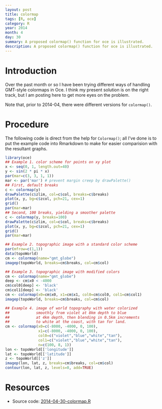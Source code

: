 ```yaml
---
layout: post
title: colormap
tags: [R, oce]
category: R
year: 2014
month: 4
day: 30
summary: A proposed colormap() function for oce is illustrated.
description: A proposed colormap() function for oce is illustrated.
---
```


# Introduction

Over the past month or so I have been trying different ways of handling GMT-style colormaps in Oce.  I think my present solution is on the right track, but I am posting here to get more eyes on the problem.

Note that, prior to 2014-04, there were different versions for ``colormap()``.


# Procedure

The following code is direct from the help for ``Colormap()``; all I've done is to put the example code into Rmarkdown to make for easier comparision with the resultant graphs.

```r
library(oce)
## Example 1. color scheme for points on xy plot
x <- seq(0, 1, length.out=40)
y <- sin(2 * pi * x)
par(mar=c(3, 3, 1, 1))
mar <- par('mar') # prevent margin creep by drawPalette()
## First, default breaks
c <- colormap(y)
drawPalette(c$zlim, col=c$col, breaks=c$breaks)
plot(x, y, bg=c$zcol, pch=21, cex=1)
grid()
par(mar=mar)
## Second, 100 breaks, yielding a smoother palette
c <- colormap(y, breaks=100)
drawPalette(c$zlim, col=c$col, breaks=c$breaks)
plot(x, y, bg=c$zcol, pch=21, cex=1)
grid()
par(mar=mar)

## Example 2. topographic image with a standard color scheme
par(mfrow=c(1,1))
data(topoWorld)
cm <- colormap(name="gmt_globe")
imagep(topoWorld, breaks=cm$breaks, col=cm$col)

## Example 3. topographic image with modified colors
cm <- colormap(name="gmt_globe")
deep <- cm$x0 < -4000
cm$col0[deep] <- 'black'
cm$col1[deep] <- 'black'
cm <- colormap(x0=cm$x0, x1=cm$x1, col0=cm$col0, col1=cm$col1)
imagep(topoWorld, breaks=cm$breaks, col=cm$col)

## Example 4. image of world topography with water colorized 
##            smoothly from violet at 8km depth to blue
##            at 4km depth, then blending in 0.5km increments
##            to white at the coast, with tan for land.
cm <- colormap(x0=c(-8000, -4000, 0, 100),
               x1=c(-8000, -4000, 0, 100),
               col0=c("violet","blue","white","tan"),
               col1=c("violet","blue","white","tan"),
               n=c(100, 8, 1))
lon <- topoWorld[['longitude']]
lat <- topoWorld[['latitude']]
z <- topoWorld[['z']]
imagep(lon, lat, z, breaks=cm$breaks, col=cm$col)
contour(lon, lat, z, levels=0, add=TRUE)
```

# Resources

* Source code: [2014-04-30-colormap.R]({{ site.url }}/assets/2014-04-30-colormap.R)
